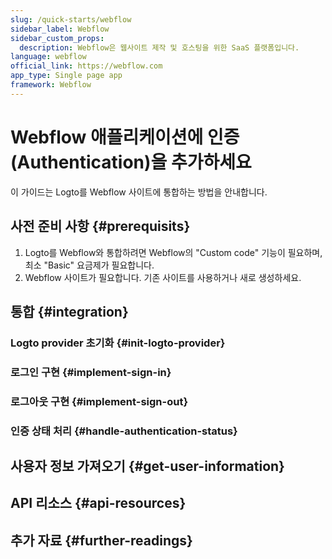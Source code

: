 ```yaml
---
slug: /quick-starts/webflow
sidebar_label: Webflow
sidebar_custom_props:
  description: Webflow은 웹사이트 제작 및 호스팅을 위한 SaaS 플랫폼입니다.
language: webflow
official_link: https://webflow.com
app_type: Single page app
framework: Webflow
---
```




# Webflow 애플리케이션에 인증 (Authentication)을 추가하세요

이 가이드는 Logto를 Webflow 사이트에 통합하는 방법을 안내합니다.

<GuideTip />

## 사전 준비 사항 \{#prerequisits}

1. Logto를 Webflow와 통합하려면 Webflow의 "Custom code" 기능이 필요하며, 최소 "Basic" 요금제가 필요합니다.
2. Webflow 사이트가 필요합니다. 기존 사이트를 사용하거나 새로 생성하세요.

## 통합 \{#integration}

### Logto provider 초기화 \{#init-logto-provider}

<InitClient />

### 로그인 구현 \{#implement-sign-in}

<ImplementSignIn />

### 로그아웃 구현 \{#implement-sign-out}

<ImplementSignOut />

### 인증 상태 처리 \{#handle-authentication-status}

<HandleAuthenticationStatus />

<Checkpoint />

## 사용자 정보 가져오기 \{#get-user-information}

<GetUserInformation />

## API 리소스 \{#api-resources}

<ApiResources />

## 추가 자료 \{#further-readings}

<FurtherReadings />
